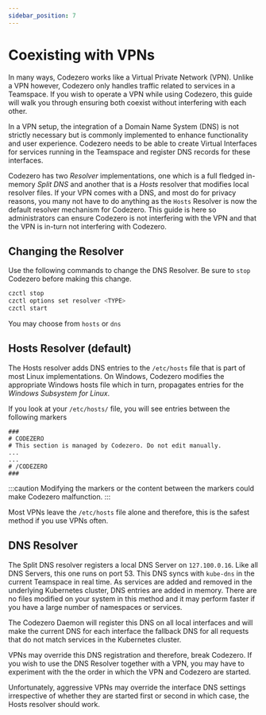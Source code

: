 ```yaml
---
sidebar_position: 7
---
```


# Coexisting with VPNs

In many ways, Codezero works like a Virtual Private Network (VPN). Unlike a VPN however, Codezero only handles traffic related to services in a Teamspace. If you wish to operate a VPN while using Codezero, this guide will walk you through ensuring both coexist without interfering with each other.

In a VPN setup, the integration of a Domain Name System (DNS) is not strictly necessary but is commonly implemented to enhance functionality and user experience. Codezero needs to be able to create Virtual Interfaces for services running in the Teamspace and register DNS records for these interfaces.

Codezero has two _Resolver_ implementations, one which is a full fledged in-memory _Split DNS_ and another that is a _Hosts_ resolver that modifies local resolver files. If your VPN comes with a DNS, and most do for privacy reasons, you many not have to do anything as the `Hosts` Resolver is now the default resolver mechanism for Codezero. This guide is here so administrators can ensure Codezero is not interfering with the VPN and that the VPN is in-turn not interfering with Codezero.

## Changing the Resolver

Use the following commands to change the DNS Resolver. Be sure to `stop` Codezero before making this change.

```bash
czctl stop
czctl options set resolver <TYPE>
czctl start
```

You may choose from `hosts` or `dns`

## Hosts Resolver (default)

The Hosts resolver adds DNS entries to the `/etc/hosts` file that is part of most Linux implementations. On Windows, Codezero modifies the appropriate Windows hosts file which in turn, propagates entries for the _Windows Subsystem for Linux_.

If you look at your `/etc/hosts/` file, you will see entries between the following markers

```
###
# CODEZERO
# This section is managed by Codezero. Do not edit manually.
...
...
# /CODEZERO
###
```

:::caution
Modifying the markers or the content between the markers could make Codezero malfunction.
:::

Most VPNs leave the `/etc/hosts` file alone and therefore, this is the safest method if you use VPNs often.

## DNS Resolver

The Split DNS resolver registers a local DNS Server on `127.100.0.16`. Like all DNS Servers, this one runs on port 53. This DNS syncs with `kube-dns` in the current Teamspace in real time. As services are added and removed in the underlying Kubernetes cluster, DNS entries are added in memory. There are no files modified on your system in this method and it may  perform faster if you have a large number of namespaces or services.

The Codezero Daemon will register this DNS on all local interfaces and will make the current DNS for each interface the fallback DNS for all requests that do not match services in the Kubernetes cluster.

VPNs may override this DNS registration and therefore, break Codezero. If you wish to use the DNS Resolver together with a VPN, you may have to experiment with the the order in which the VPN and Codezero are started.

Unfortunately, aggressive VPNs may override the interface DNS settings irrespective of whether they are started first or second in which case, the Hosts resolver should work.